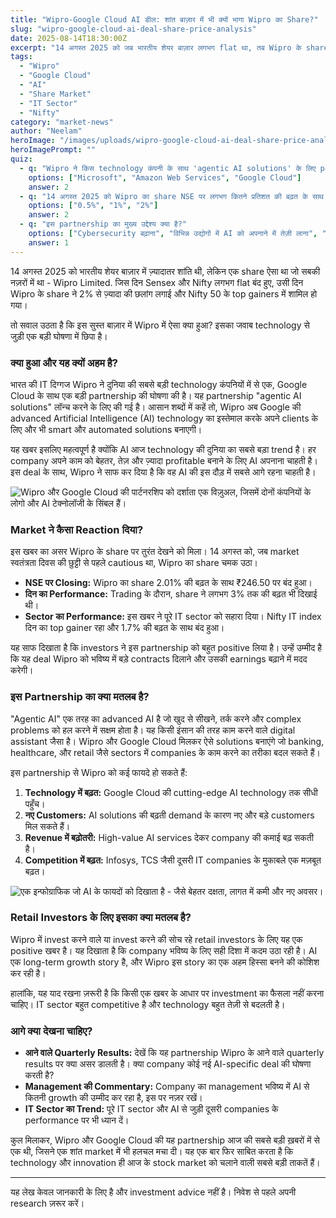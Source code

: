 ```yaml
---
title: "Wipro-Google Cloud AI डील: शांत बाज़ार में भी क्यों भागा Wipro का Share?"
slug: "wipro-google-cloud-ai-deal-share-price-analysis"
date: 2025-08-14T18:30:00Z
excerpt: "14 अगस्त 2025 को जब भारतीय शेयर बाज़ार लगभग flat था, तब Wipro के share में 2% से ज़्यादा की तेज़ी आई। जानिए Wipro और Google Cloud की नई AI partnership के बारे में और इसका investors के लिए क्या मतलब है।"
tags:
  - "Wipro"
  - "Google Cloud"
  - "AI"
  - "Share Market"
  - "IT Sector"
  - "Nifty"
category: "market-news"
author: "Neelam"
heroImage: "/images/uploads/wipro-google-cloud-ai-deal-share-price-analysis/hero-image.jpg"
heroImagePrompt: ""
quiz:
  - q: "Wipro ने किस technology कंपनी के साथ 'agentic AI solutions' के लिए partnership की है?"
    options: ["Microsoft", "Amazon Web Services", "Google Cloud"]
    answer: 2
  - q: "14 अगस्त 2025 को Wipro का share NSE पर लगभग कितने प्रतिशत की बढ़त के साथ बंद हुआ?"
    options: ["0.5%", "1%", "2%"]
    answer: 2
  - q: "इस partnership का मुख्य उद्देश्य क्या है?"
    options: ["Cybersecurity बढ़ाना", "विभिन्न उद्योगों में AI को अपनाने में तेज़ी लाना", "नया hardware बनाना"]
    answer: 1
---
```


14 अगस्त 2025 को भारतीय शेयर बाज़ार में ज़्यादातर शांति थी, लेकिन एक share ऐसा था जो सबकी नज़रों में था - Wipro Limited. जिस दिन Sensex और Nifty लगभग flat बंद हुए, उसी दिन Wipro के share ने 2% से ज़्यादा की छलांग लगाई और Nifty 50 के top gainers में शामिल हो गया।

तो सवाल उठता है कि इस सुस्त बाज़ार में Wipro में ऐसा क्या हुआ? इसका जवाब technology से जुड़ी एक बड़ी घोषणा में छिपा है।

### क्या हुआ और यह क्यों अहम है?

भारत की IT दिग्गज Wipro ने दुनिया की सबसे बड़ी technology कंपनियों में से एक, Google Cloud के साथ एक बड़ी partnership की घोषणा की है। यह partnership "agentic AI solutions" लॉन्च करने के लिए की गई है। आसान शब्दों में कहें तो, Wipro अब Google की advanced Artificial Intelligence (AI) technology का इस्तेमाल करके अपने clients के लिए और भी smart और automated solutions बनाएगी।

यह खबर इसलिए महत्वपूर्ण है क्योंकि AI आज technology की दुनिया का सबसे बड़ा trend है। हर company अपने काम को बेहतर, तेज़ और ज़्यादा profitable बनाने के लिए AI अपनाना चाहती है। इस deal के साथ, Wipro ने साफ कर दिया है कि वह AI की इस दौड़ में सबसे आगे रहना चाहती है।

![Wipro और Google Cloud की पार्टनरशिप को दर्शाता एक विज़ुअल, जिसमें दोनों कंपनियों के लोगो और AI टेक्नोलॉजी के सिंबल हैं।](/images/uploads/wipro-google-cloud-ai-deal-share-price-analysis/wipro-google-ai-partnership.png)

### Market ने कैसा Reaction दिया?

इस खबर का असर Wipro के share पर तुरंत देखने को मिला। 14 अगस्त को, जब market स्वतंत्रता दिवस की छुट्टी से पहले cautious था, Wipro का share चमक उठा।

*   **NSE पर Closing:** Wipro का share 2.01% की बढ़त के साथ ₹246.50 पर बंद हुआ।
*   **दिन का Performance:** Trading के दौरान, share ने लगभग 3% तक की बढ़त भी दिखाई थी।
*   **Sector का Performance:** इस खबर ने पूरे IT sector को सहारा दिया। Nifty IT index दिन का top gainer रहा और 1.7% की बढ़त के साथ बंद हुआ।

यह साफ दिखाता है कि investors ने इस partnership को बहुत positive लिया है। उन्हें उम्मीद है कि यह deal Wipro को भविष्य में बड़े contracts दिलाने और उसकी earnings बढ़ाने में मदद करेगी।

### इस Partnership का क्या मतलब है?

"Agentic AI" एक तरह का advanced AI है जो खुद से सीखने, तर्क करने और complex problems को हल करने में सक्षम होता है। यह किसी इंसान की तरह काम करने वाले digital assistant जैसा है। Wipro और Google Cloud मिलकर ऐसे solutions बनाएंगे जो banking, healthcare, और retail जैसे sectors में companies के काम करने का तरीका बदल सकते हैं।

इस partnership से Wipro को कई फायदे हो सकते हैं:
1.  **Technology में बढ़त:** Google Cloud की cutting-edge AI technology तक सीधी पहुँच।
2.  **नए Customers:** AI solutions की बढ़ती demand के कारण नए और बड़े customers मिल सकते हैं।
3.  **Revenue में बढ़ोतरी:** High-value AI services देकर company की कमाई बढ़ सकती है।
4.  **Competition में बढ़त:** Infosys, TCS जैसी दूसरी IT companies के मुकाबले एक मज़बूत बढ़त।

![एक इन्फोग्राफिक जो AI के फायदों को दिखाता है - जैसे बेहतर दक्षता, लागत में कमी और नए अवसर।](/images/uploads/wipro-google-cloud-ai-deal-share-price-analysis/ai-benefits-infographic.png)

### Retail Investors के लिए इसका क्या मतलब है?

Wipro में invest करने वाले या invest करने की सोच रहे retail investors के लिए यह एक positive खबर है। यह दिखाता है कि company भविष्य के लिए सही दिशा में कदम उठा रही है। AI एक long-term growth story है, और Wipro इस story का एक अहम हिस्सा बनने की कोशिश कर रही है।

हालांकि, यह याद रखना ज़रूरी है कि किसी एक खबर के आधार पर investment का फैसला नहीं करना चाहिए। IT sector बहुत competitive है और technology बहुत तेज़ी से बदलती है।

### आगे क्या देखना चाहिए?

*   **आने वाले Quarterly Results:** देखें कि यह partnership Wipro के आने वाले quarterly results पर क्या असर डालती है। क्या company कोई नई AI-specific deal की घोषणा करती है?
*   **Management की Commentary:** Company का management भविष्य में AI से कितनी growth की उम्मीद कर रहा है, इस पर नज़र रखें।
*   **IT Sector का Trend:** पूरे IT sector और AI से जुड़ी दूसरी companies के performance पर भी ध्यान दें।

कुल मिलाकर, Wipro और Google Cloud की यह partnership आज की सबसे बड़ी ख़बरों में से एक थी, जिसने एक शांत market में भी हलचल मचा दी। यह एक बार फिर साबित करता है कि technology और innovation ही आज के stock market को चलाने वाली सबसे बड़ी ताकतें हैं।

---
यह लेख केवल जानकारी के लिए है और investment advice नहीं है। निवेश से पहले अपनी research ज़रूर करें।